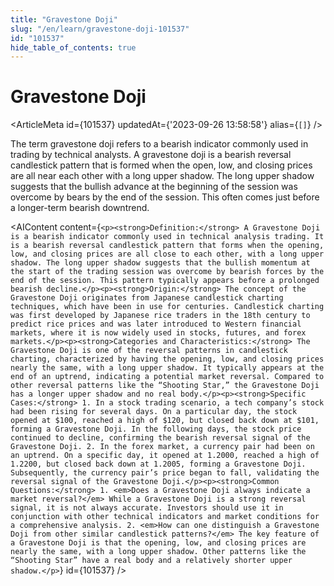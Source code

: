 ```yaml
---
title: "Gravestone Doji"
slug: "/en/learn/gravestone-doji-101537"
id: "101537"
hide_table_of_contents: true
---
```



# Gravestone Doji

<ArticleMeta id={101537} updatedAt={'2023-09-26 13:58:58'} alias={`[]`} />
<div className='border-solid border-b border-t-0 my-4 border-[var(--ifm-color-gray-300)]' />

The term gravestone doji refers to a bearish indicator commonly used in trading by technical analysts. A gravestone doji is a bearish reversal candlestick pattern that is formed when the open, low, and closing prices are all near each other with a long upper shadow. The long upper shadow suggests that the bullish advance at the beginning of the session was overcome by bears by the end of the session. This often comes just before a longer-term bearish downtrend.

<AIContent content={`<p><strong>Definition:</strong> A Gravestone Doji is a bearish indicator commonly used in technical analysis trading. It is a bearish reversal candlestick pattern that forms when the opening, low, and closing prices are all close to each other, with a long upper shadow. The long upper shadow suggests that the bullish momentum at the start of the trading session was overcome by bearish forces by the end of the session. This pattern typically appears before a prolonged bearish decline.</p><p><strong>Origin:</strong> The concept of the Gravestone Doji originates from Japanese candlestick charting techniques, which have been in use for centuries. Candlestick charting was first developed by Japanese rice traders in the 18th century to predict rice prices and was later introduced to Western financial markets, where it is now widely used in stocks, futures, and forex markets.</p><p><strong>Categories and Characteristics:</strong> The Gravestone Doji is one of the reversal patterns in candlestick charting, characterized by having the opening, low, and closing prices nearly the same, with a long upper shadow. It typically appears at the end of an uptrend, indicating a potential market reversal. Compared to other reversal patterns like the “Shooting Star,” the Gravestone Doji has a longer upper shadow and no real body.</p><p><strong>Specific Cases:</strong> 1. In a stock trading scenario, a tech company’s stock had been rising for several days. On a particular day, the stock opened at $100, reached a high of $120, but closed back down at $101, forming a Gravestone Doji. In the following days, the stock price continued to decline, confirming the bearish reversal signal of the Gravestone Doji. 2. In the forex market, a currency pair had been on an uptrend. On a specific day, it opened at 1.2000, reached a high of 1.2200, but closed back down at 1.2005, forming a Gravestone Doji. Subsequently, the currency pair’s price began to fall, validating the reversal signal of the Gravestone Doji.</p><p><strong>Common Questions:</strong> 1. <em>Does a Gravestone Doji always indicate a market reversal?</em> While a Gravestone Doji is a strong reversal signal, it is not always accurate. Investors should use it in conjunction with other technical indicators and market conditions for a comprehensive analysis. 2. <em>How can one distinguish a Gravestone Doji from other similar candlestick patterns?</em> The key feature of a Gravestone Doji is that the opening, low, and closing prices are nearly the same, with a long upper shadow. Other patterns like the “Shooting Star” have a real body and a relatively shorter upper shadow.</p>`} id={101537} />
